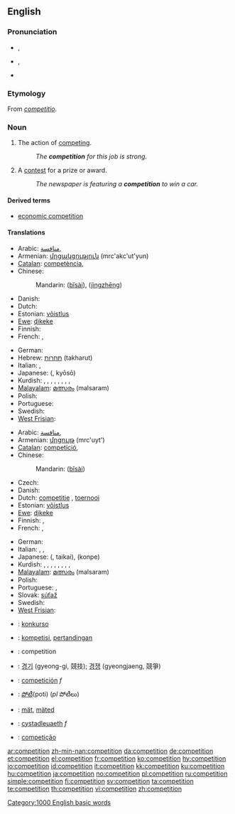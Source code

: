 {{also|compétition}}
==English==
{{wikipedia}}

===Pronunciation===
* {{a|RP}} {{IPA|/ˌkɒmpəˈtɪʃən/}}, {{SAMPA|/%kQmp@"tIS@n/}}
* {{a|GenAm}} {{IPA|/ˌkɑːmpəˈtɪʃən/}}, {{SAMPA|/%kA:mp@"tIS@n/}}
* {{audio|en-us-competition.ogg|Audio (US)}}

===Etymology===
From {{LL.}} ''[[competitio]]''.

===Noun===
{{en-noun|s|-}}

# {{uncountable}} The action of [[competing]].
#: ''The '''competition''' for this job is strong.''
# {{countable}} A [[contest]] for a prize or award.
#: ''The newspaper is featuring a '''competition''' to win a car.''

====Derived terms====
* [[economic competition]]

====Translations====
{{trans-top|action of competing}}
* Arabic: [[منافسة]], {{f}}
* Armenian: [[մրցակցություն]] (mrc'akc'ut'yun)
* [[Catalan]]: [[competència]], {{f}}
* Chinese:
*: Mandarin: {{zh-ts|比賽|比赛}} ([[bǐ]][[sài]]), {{zh-ts|競爭|竞争}} ([[jìng]][[zhēng]])
* Danish: {{t+|da|konkurrence|c}}
* Dutch: {{t+|nl|concurrentie|f}}
* Estonian: [[võistlus]]
* [[Ewe]]: [[ɖikeke]]
* Finnish: {{t+|fi|kilpailu}}
* French: {{t+|fr|compétition|f}}, {{t+|fr|concurrence|f}}
{{trans-mid}}
* German: {{t+|de|Konkurrenz|f}}
* Hebrew: [[תחרות]] (takharut) {{f}}
* Italian: {{t+|it|competizione|f}}, {{t+|it|concorrenza|f}}
* Japanese: {{Jpan|[[競争]]}} ({{Jpan|[[きょうそう]]}}, kyōsō)
* Kurdish: {{t+|ku|pêşbazî}}, {{t+|ku|pêşbirk}}, {{t+|ku|berêkane}}, {{t+|ku|misabiqe}}, {{t+|ku|hevrikî}}, {{t+|ku|hawirkan}}, {{t+|ku|riberiz}}, {{t+|ku|sîbaq}}, {{t+|ku|reqabet}}
* [[Malayalam]]: [[മത്സരം]] (malsaram)
* Polish: {{t-|pl|rywalizacja|f}}
* Portuguese: {{t+|pt|competição|f}}
* Swedish: {{t+|sv|konkurrens|c}}
* [[West Frisian]]: {{t+|fy|kompetysje|c|xs=West Frisian}}
{{trans-bottom}}

{{trans-top|contest for a prize or award}}
* Arabic: [[منافسة]], {{f}}
* Armenian: [[մրցույթ]] (mrc'uyt')
* [[Catalan]]: [[competició]], {{f}}
* Chinese:
*: Mandarin: {{zh-ts|比賽|比赛}} ([[bǐ]][[sài]])
* Czech: {{t-|cs|soutěž|f}}
* Danish: {{t+|da|konkurrence|c}}
* Dutch: [[competitie]] {{f}}, [[toernooi]] {{n}}
* Estonian: [[võistlus]]
* [[Ewe]]: [[ɖikeke]]
* Finnish: {{t+|fi|kilpailu}}, {{t+|fi|kisa}}
* French: {{t+|fr|concours|m}}, {{t+|fr|compétition|f}}
{{trans-mid}}
* German: {{t+|de|Wettbewerb|m}}
* Italian: {{t-|it|concorso|m}}, {{t+|it|competizione|f}}, {{t+|it|gara|f}}
* Japanese: {{Jpan|[[大会]]}} ({{Jpan|[[たいかい]]}}, taikai), {{Jpan|[[コンペ]]}} (konpe)
* Kurdish: {{t+|ku|pêşbazî}}, {{t+|ku|pêşbirk}}, {{t+|ku|berêkane}}, {{t+|ku|misabiqe}}, {{t+|ku|hevrikî}}, {{t+|ku|hawirkan}}, {{t+|ku|riberiz}}, {{t+|ku|sîbaq}}, {{t+|ku|reqabet}}
* [[Malayalam]]: [[മത്സരം]] (malsaram)
* Polish: {{t+|pl|konkurs|m}}
* Portuguese: {{t+|pt|concurso|m}}, {{t+|pt|competição|f}}
* Slovak: [[súťaž]] {{f}}
* Swedish: {{t+|sv|tävling|c}}
* [[West Frisian]]: {{t+|fy|kompetysje|c|xs=West Frisian}}
{{trans-bottom}}

<!--Remove this section once all of the translations below have been moved into the tables above.-->
{{checktrans-top}}
* {{ttbc|Esperanto}}: [[konkurso]]
* {{ttbc|Indonesian}}: [[kompetisi]], [[tanding|pertandingan]]
* {{ttbc|Interlingua}}: competition
* {{ttbc|Korean}}: [[경기]] (gyeong-gi, 競技); [[경쟁]] (gyeongjaeng, 競爭)
* {{ttbc|Spanish}}: [[competición]] ''f''
* {{ttbc|Telugu}}: [[పోటీ]](poti) (''pl'' పోటీలు)
* {{ttbc|Volapük}}: [[mät]], [[mäted]]
* {{ttbc|Welsh}}: [[cystadleuaeth]] ''f''
* {{ttbc|Portuguese}}: [[competição]]
{{trans-bottom}}

[[Category:1000 English basic words]]

[[ar:competition]]
[[zh-min-nan:competition]]
[[da:competition]]
[[de:competition]]
[[et:competition]]
[[el:competition]]
[[fr:competition]]
[[ko:competition]]
[[hy:competition]]
[[io:competition]]
[[id:competition]]
[[it:competition]]
[[kk:competition]]
[[ku:competition]]
[[hu:competition]]
[[ja:competition]]
[[no:competition]]
[[pl:competition]]
[[ru:competition]]
[[simple:competition]]
[[fi:competition]]
[[sv:competition]]
[[ta:competition]]
[[te:competition]]
[[th:competition]]
[[vi:competition]]
[[zh:competition]]